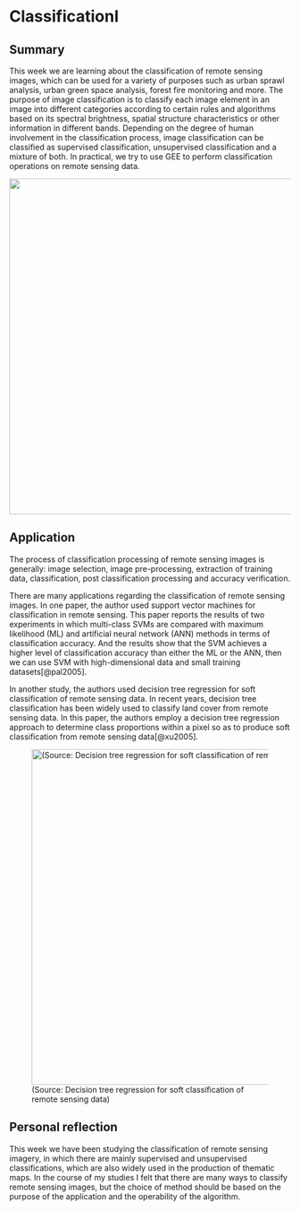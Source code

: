 # ClassificationⅠ

## Summary

This week we are learning about the classification of remote sensing images, which can be used for a variety of purposes such as urban sprawl analysis, urban green space analysis, forest fire monitoring and more. The purpose of image classification is to classify each image element in an image into different categories according to certain rules and algorithms based on its spectral brightness, spatial structure characteristics or other information in different bands. Depending on the degree of human involvement in the classification process, image classification can be classified as supervised classification, unsupervised classification and a mixture of both. In practical, we try to use GEE to perform classification operations on remote sensing data.

![](image/09.jpg){width="600"}

## Application

The process of classification processing of remote sensing images is generally: image selection, image pre-processing, extraction of training data, classification, post classification processing and accuracy verification.

There are many applications regarding the classification of remote sensing images. In one paper, the author used support vector machines for classification in remote sensing. This paper reports the results of two experiments in which multi-class SVMs are compared with maximum likelihood (ML) and artificial neural network (ANN) methods in terms of classification accuracy. And the results show that the SVM achieves a higher level of classification accuracy than either the ML or the ANN, then we can use SVM with high-dimensional data and small training datasets[@pal2005].

In another study, the authors used decision tree regression for soft classification of remote sensing data. In recent years, decision tree classification has been widely used to classify land cover from remote sensing data. In this paper, the authors employ a decision tree regression approach to determine class proportions within a pixel so as to produce soft classification from remote sensing data[@xu2005].

![(Source: Decision tree regression for soft classification of remote sensing data)](image/22.png){width="600"}

## Personal reflection

This week we have been studying the classification of remote sensing imagery, in which there are mainly supervised and unsupervised classifications, which are also widely used in the production of thematic maps. In the course of my studies I felt that there are many ways to classify remote sensing images, but the choice of method should be based on the purpose of the application and the operability of the algorithm.
